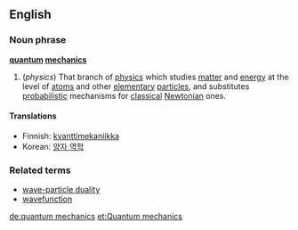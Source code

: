==English==
===Noun phrase===
{{wikipedia}}
'''[[quantum]] [[mechanics]]'''
#(''physics'') That branch of [[physics]] which studies [[matter]] and [[energy]] at the level of [[atom]]s and other [[elementary]] [[particle]]s, and substitutes [[probabilistic]] mechanisms for [[classical]] [[Newtonian]] ones.

====Translations====
*Finnish: [[kvanttimekaniikka]]
*Korean: [[양자 역학]]

===Related terms===
*[[wave-particle duality]]
*[[wavefunction]]

[[de:quantum mechanics]]
[[et:Quantum mechanics]]